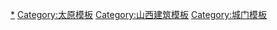 {{Navbox
|bodyclass=hlist

|name  = 太原城门
|title = [[太原]][[城門]]
|list1 = 

*[[鎮遠門]]（[[大北門 (太原市)|大北門]]）
*[[拱極門]]（[[小北門 (太原市)|小北門]]）
*[[宜春門]]（[[大東門 (太原市)|大東門]]）
*[[迎暉門]]（[[小東門 (太原市)|小東門]]）
*[[迎澤門]]（[[大南門 (太原市)|大南門]]）
*[[承恩門 (太原)|承恩門]]（[[新南門]]，[[首義門]]）
*[[振武門]]（[[水西門 (太原市)|水西門]]）
*[[阜城門 (太原市)|阜城門]]（[[旱西門]]） 
}}<noinclude>
[[Category:太原城門|*]]
[[Category:太原模板]]
[[Category:山西建筑模板]]
[[Category:城门模板]]
</noinclude>